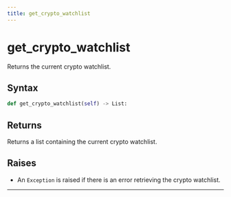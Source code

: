 ```yaml
---
title: get_crypto_watchlist
---
```


# get_crypto_watchlist

Returns the current crypto watchlist.

## Syntax

<DocParameterTable params={[]} />

```python
def get_crypto_watchlist(self) -> List:
```

## Returns

Returns a list containing the current crypto watchlist.

## Raises
- An `Exception` is raised if there is an error retrieving the crypto watchlist.
---
